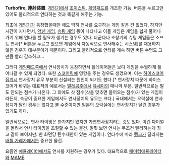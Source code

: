 '''Turbofire, 連射装置'''. [[게임기]]에서 [[조이스틱]], [[게임패드]]를 개조한 기능. 버튼을 누르고만 있어도 물리적으로 연타하는 것과 똑같게 해주는 기능.

최초에 [[게임기]]가 등장했을때만 해도 딱히 연사를 요구하는 게임 같은 건 없었다. 하지만 시간이 지나면서, [[액션 게임]], [[슈팅 게임]] 등이 나타나고 이들 게임은 게임을 쉽게 풀어나가기 위해 연타를 할 필요가 생기는 경우도 있다. 더군다나 초창기의 슈팅 게임들은 소프트 연사[* 버튼을 누르고 있으면 게임에서 자동적으로 연사해주는 시스템]를 채용하지 않은 경우가 대부분이기 때문이다. 그리고 물리적으로 연타를 계속 하면 버튼 수명도 그만큼 빨리 감소하고...

그러다 [[게임패드]]쪽에서 연사장치가 등장하면서 플레이어들은 보다 게임을 수월하게 풀어나갈 수 있게 되었다. 또한 [[스코어링]]에 영향을 주는 경우도 생겼으며, 이는 [[하이스코어]]집계시 연사장치 유무 부분이 신설되는 원인이 되기도 했다.[* 연사장치 때문에 하이스코어가 바뀌는 대표적의 예로서는 [[벌레공주]]에서 [[유세미]]의 매니악 부문. 일반적으로는 말도 안되는 점수가 나온다. 그 외에도 샷 점수(샷을 맞추면 들어오는 점수)가 있는 게임이라든지, 속공이 중요한 게임에서도 연사장치의 유무는 크다.] 국내에서는 오락실에 연사장치가 달린 경우는 없다고 볼 수준이지만 일본의 오락실에는 연사장치가 달린 경우가 있기도 하다.

일반적으로는 연사 타이밍은 한가지만 있지만 가변연사장치라는 것도 있다. 이건 다이얼을 돌려서 연사 타이밍을 조절할 수 있는 물건. 얼핏 보면 연사는 무조건 빨리하는게 최고 같아 보이지만. 한 화면당 탄수제한이 있는 게임이나. 연타수에 따라 [[랭크]]가 달라지는 [[배틀 가레가]]에서는 중요한 물건.

요즘엔 [[에뮬레이터]]에서도 연사를 지원하는 경우가 있다. 대표적으로 [[패미컴]]에뮬레이터와 [[MAME]].
